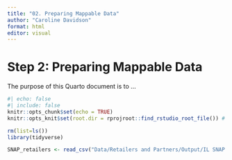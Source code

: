 ```yaml
---
title: "02. Preparing Mappable Data"
author: "Caroline Davidson"
format: html
editor: visual
---
```

 
# Step 2: Preparing Mappable Data

The purpose of this Quarto document is to ... 

```r
#| echo: false
#| include: false
knitr::opts_chunk$set(echo = TRUE)
knitr::opts_knit$set(root.dir = rprojroot::find_rstudio_root_file()) # set main project folder as working directory

rm(list=ls())
library(tidyverse)
```


```r
SNAP_retailers <- read_csv("Data/Retailers and Partners/Output/IL SNAP Retailers.csv", show_col_types = FALSE)
```

